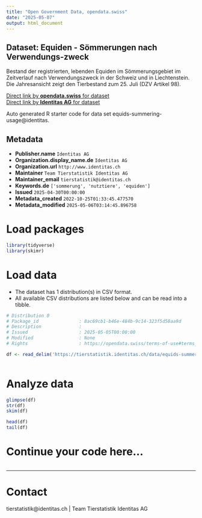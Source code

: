 ```yaml
---
title: "Open Government Data, opendata.swiss"
date: "2025-05-07"
output: html_document
---
```


## Dataset: Equiden - Sömmerungen nach Verwendungs-zweck

Bestand der registrierten, lebenden Equiden im Sömmerungsgebiet im Zeitverlauf nach Verwendungszweck in der Schweiz und in Liechtenstein. Die Jahresansicht zeigt den Tierbestand zum 25. Juli (DZV Artikel 98).

[Direct link by **opendata.swiss** for dataset](https://opendata.swiss/de/dataset/equiden-sommerungen-nach-verwendungs-zweck)<br>
[Direct link by **Identitas AG** for dataset](https://tierstatistik.identitas.ch/)

Auto generated R starter code for data set equids-summering-usage@identitas.

## Metadata

- **Publisher.name** `Identitas AG`
- **Organization.display_name.de** `Identitas AG`
- **Organization.url** `http://www.identitas.ch`
- **Maintainer** `Team Tierstatistik Identitas AG`
- **Maintainer_email** `tierstatistik@identitas.ch`
- **Keywords.de** `['sommerung', 'nutztiere', 'equiden']`
- **Issued** `2025-04-30T00:00:00`
- **Metadata_created** `2022-10-25T01:33:45.477570`
- **Metadata_modified** `2025-05-06T03:14:45.896758`


# Load packages

```r

library(tidyverse)
library(skimr)

```

# Load data

-   The dataset has 1 distribution(s) in CSV format.
-   All available CSV distributions are listed below and can be read into a tibble.

```r

# Distribution 0
# Package_id               : 8ac69cb1-b46e-484b-9c14-323f5d58aa9d
# Description              : 
# Issued                   : 2025-05-05T00:00:00
# Modified                 : None
# Rights                   : https://opendata.swiss/terms-of-use#terms_by

df <- read_delim('https://tierstatistik.identitas.ch/data/equids-summering-usage.csv')



```

# Analyze data

```r

glimpse(df)
str(df)
skim(df)

head(df)
tail(df)

```

# Continue your code here...

```r

```

------------------------------------------------------------------------

# Contact

tierstatistik@identitas.ch | Team Tierstatistik Identitas AG
